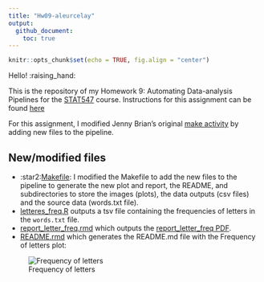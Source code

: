 ```yaml
---
title: "Hw09-aleurcelay"
output:
  github_document:
    toc: true
---
```


```r
knitr::opts_chunk$set(echo = TRUE, fig.align = "center")
```

Hello! :raising_hand:

This is the repository of my Homework 9: Automating Data-analysis Pipelines for the [STAT547](http://stat545.com) course.
	Instructions for this assignment can be found [here](http://stat545.com/Classroom/assignments/hw09/hw09.html)

For this assignment, I modified Jenny Brian's original [make activity](https://github.com/STAT545-UBC/make-activity) by adding new files to the pipeline. 

## New/modified files

* :star2:[Makefile](Makefile): I modified the Makefile to add the new files to the pipeline to generate the new plot and report, the README, and subdirectories to store the images (plots), the data outputs (csv files) and the source data (words.txt file).
* [letteres_freq.R](./R/letters_freq.R) outputs a tsv file containing the frequencies of letters in the `words.txt` file.
* [report_letter_freq.rmd](report_letter_freq.Rmd) which outputs the [report_letter_freq PDF](report_letter_freq.pdf).
* [README.rmd](README.rmd) which generates the README.md file with the Frequency of letters plot:
	
![Frequency of letters](./images/letters_freq.png)



